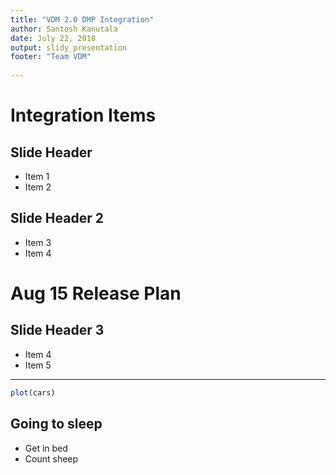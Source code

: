 ```yaml
---
title: "VDM 2.0 DMP Integration"
author: Santosh Kanutala
date: July 22, 2018
output: slidy_presentation
footer: "Team VDM"
 
---
```


# Integration Items

## Slide Header

- Item 1
- Item 2

## Slide Header 2

- Item 3
- Item 4

# Aug 15 Release Plan

## Slide Header 3

- Item 4
- Item 5

---

```r
plot(cars)
```

## Going to sleep

- Get in bed
- Count sheep